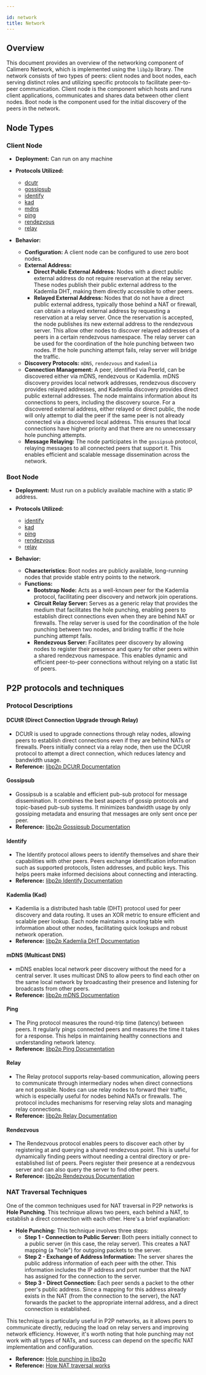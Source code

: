 ```yaml
---

id: network
title: Network
---
```


## Overview

This document provides an overview of the networking component of Calimero Network, which is implemented using the `libp2p` library. The network consists of two types of peers: client nodes and boot nodes, each serving distinct roles and utilizing specific protocols to facilitate peer-to-peer communication.
Client node is the component which hosts and runs client applications, communicates and shares data between other client nodes. 
Boot node is the component used for the initial discovery of the peers in the network.

## Node Types

### Client Node
- **Deployment:** Can run on any machine
- **Protocols Utilized:**
  - [dcutr](#dcutr-direct-connection-upgrade-through-relay)
  - [gossipsub](#gossipsub)
  - [identify](#identify)
  - [kad](#kademlia-kad)
  - [mdns](#mdns-multicast-dns)
  - [ping](#ping)
  - [rendezvous](#rendezvous)
  - [relay](#relay)

- **Behavior:**
  - **Configuration:** A client node can be configured to use zero boot nodes.
  - **External Address:**
    - **Direct Public External Address:** Nodes with a direct public external address do not require reservation at the relay server. These nodes publish their public external address to the Kademlia DHT, making them directly accessible to other peers.
    - **Relayed External Address:** Nodes that do not have a direct public external address, typically those behind a NAT or firewall, can obtain a relayed external address by requesting a reservation at a relay server. Once the reservation is accepted, the node publishes its new external address to the rendezvous server. This allow other nodes to discover relayed addresses of a peers in a certain rendezvous namespace. The relay server can be used for the coordination of the hole punching between two nodes. If the hole punching attempt fails, relay server will bridge the traffic.
  - **Discovery Protocols:** `mDNS`, `rendezvous` and `Kademlia`
  - **Connection Management:** A peer, identified via PeerId, can be discovered either via mDNS, rendezvous or Kademlia. mDNS discovery provides local network addresses, rendezvous discovery provides relayed addresses, and Kademlia discovery provides direct public external addresses. The node maintains information about its connections to peers, including the discovery source. For a discovered external address, either relayed or direct public, the node will only attempt to dial the peer if the same peer is not already connected via a discovered local address. This ensures that local connections have higher priority and that there are no unnecessary hole punching attempts.
  - **Message Relaying:** The node participates in the `gossipsub` protocol, relaying messages to all connected peers that support it. This enables efficient and scalable message dissemination across the network.

### Boot Node
- **Deployment:** Must run on a publicly available machine with a static IP address.
- **Protocols Utilized:**
  - [identify](#identify)
  - [kad](#kademlia-kad)
  - [ping](#ping)
  - [rendezvous](#rendezvous)
  - [relay](#relay)

- **Behavior:**
  - **Characteristics:** Boot nodes are publicly available, long-running nodes that provide stable entry points to the network.
  - **Functions:**
    - **Bootstrap Node:** Acts as a well-known peer for the Kademlia protocol, facilitating peer discovery and network join operations.
    - **Circuit Relay Server:** Serves as a generic relay that provides the medium that facilitates the hole punching, enabling peers to establish direct connections even when they are behind NAT or firewalls. The relay server is used for the coordination of the hole punching between two nodes, and briding traffic if the hole punching attempt fails.
    - **Rendezvous Server:** Facilitates peer discovery by allowing nodes to register their presence and query for other peers within a shared rendezvous namespace. This enables dynamic and efficient peer-to-peer connections without relying on a static list of peers.

## P2P protocols and techniques

### Protocol Descriptions

#### DCUtR (Direct Connection Upgrade through Relay)
- DCUtR is used to upgrade connections through relay nodes, allowing peers to establish direct connections even if they are behind NATs or firewalls. Peers initially connect via a relay node, then use the DCUtR protocol to attempt a direct connection, which reduces latency and bandwidth usage.
- **Reference:** [libp2p DCUtR Documentation](https://github.com/libp2p/specs/blob/master/relay/DCUtR.md)

#### Gossipsub
- Gossipsub is a scalable and efficient pub-sub protocol for message dissemination. It combines the best aspects of gossip protocols and topic-based pub-sub systems. It minimizes bandwidth usage by only gossiping metadata and ensuring that messages are only sent once per peer.
- **Reference:** [libp2p Gossipsub Documentation](https://github.com/libp2p/specs/tree/master/pubsub/gossipsub)

#### Identify
- The Identify protocol allows peers to identify themselves and share their capabilities with other peers. Peers exchange identification information such as supported protocols, listen addresses, and public keys. This helps peers make informed decisions about connecting and interacting.
- **Reference:** [libp2p Identify Documentation](https://github.com/libp2p/specs/blob/master/identify/README.md)

#### Kademlia (Kad)
- Kademlia is a distributed hash table (DHT) protocol used for peer discovery and data routing. It uses an XOR metric to ensure efficient and scalable peer lookup. Each node maintains a routing table with information about other nodes, facilitating quick lookups and robust network operation.
- **Reference:** [libp2p Kademlia DHT Documentation](https://github.com/libp2p/specs/tree/master/kad-dht)

#### mDNS (Multicast DNS)
- mDNS enables local network peer discovery without the need for a central server. It uses multicast DNS to allow peers to find each other on the same local network by broadcasting their presence and listening for broadcasts from other peers.
- **Reference:** [libp2p mDNS Documentation](https://github.com/libp2p/specs/tree/master/discovery/mdns)

#### Ping
- The Ping protocol measures the round-trip time (latency) between peers. It regularly pings connected peers and measures the time it takes for a response. This helps in maintaining healthy connections and understanding network latency.
- **Reference:** [libp2p Ping Documentation](https://github.com/libp2p/go-libp2p-ping)

#### Relay
- The Relay protocol supports relay-based communication, allowing peers to communicate through intermediary nodes when direct connections are not possible. Nodes can use relay nodes to forward their traffic, which is especially useful for nodes behind NATs or firewalls. The protocol includes mechanisms for reserving relay slots and managing relay connections.
- **Reference:** [libp2p Relay Documentation](https://github.com/libp2p/specs/tree/master/relay)

#### Rendezvous
- The Rendezvous protocol enables peers to discover each other by registering at and querying a shared rendezvous point. This is useful for dynamically finding peers without needing a central directory or pre-established list of peers. Peers register their presence at a rendezvous server and can also query the server to find other peers.
- **Reference:** [libp2p Rendezvous Documentation](https://github.com/libp2p/specs/tree/master/rendezvous)

### NAT Traversal Techniques

One of the common techniques used for NAT traversal in P2P networks is **Hole Punching**. This technique allows two peers, each behind a NAT, to establish a direct connection with each other. Here's a brief explanation:

- **Hole Punching:** This technique involves three steps:
  - **Step 1 - Connection to Public Server:** Both peers initially connect to a public server (in this case, the relay server). This creates a NAT mapping (a "hole") for outgoing packets to the server.
  - **Step 2 - Exchange of Address Information:** The server shares the public address information of each peer with the other. This information includes the IP address and port number that the NAT has assigned for the connection to the server.
  - **Step 3 - Direct Connection:** Each peer sends a packet to the other peer's public address. Since a mapping for this address already exists in the NAT (from the connection to the server), the NAT forwards the packet to the appropriate internal address, and a direct connection is established.

This technique is particularly useful in P2P networks, as it allows peers to communicate directly, reducing the load on relay servers and improving network efficiency. However, it's worth noting that hole punching may not work with all types of NATs, and success can depend on the specific NAT implementation and configuration.

- **Reference:** [Hole punching in libp2p](https://blog.ipfs.tech/2022-01-20-libp2p-hole-punching/)
- **Reference:** [How NAT traversal works](https://tailscale.com/blog/how-nat-traversal-works)

